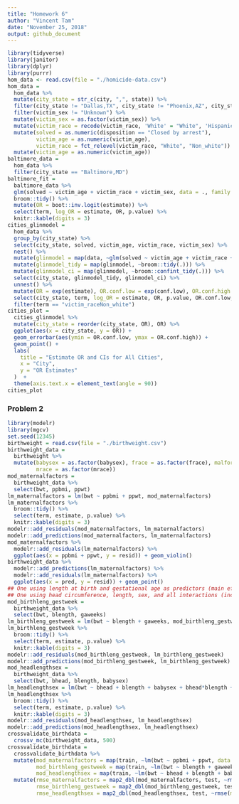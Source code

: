 ```yaml
---
title: "Homework 6"
author: "Vincent Tam"
date: "November 25, 2018"
output: github_document
---
```


```r
library(tidyverse)
library(janitor)
library(dplyr)
library(purrr)
hom_data <- read.csv(file = "./homicide-data.csv") 
hom_data = 
  hom_data %>%
  mutate(city_state = str_c(city, ",", state)) %>%
  filter(city_state != "Dallas,TX", city_state != "Phoenix,AZ", city_state != "Kansas City,MO", city_state != "Tulsa,AL") %>% 
  filter(victim_sex != "Unknown") %>%
  mutate(victim_sex = as.factor(victim_sex)) %>%
  mutate(victim_race = recode(victim_race, 'White' = "White", 'Hispanic' = "Non_white", 'Other' = "Non_white", 'Black' = "Non_white", 'Asian' = "Non_white", 'Unknown' = "Non_white")) %>% 
  mutate(solved = as.numeric(disposition == "Closed by arrest"),
         victim_age = as.numeric(victim_age),
         victim_race = fct_relevel(victim_race, "White", "Non_white")) %>% 
  mutate(victim_age = as.numeric(victim_age)) 
baltimore_data = 
  hom_data %>%
  filter(city_state == "Baltimore,MD")
baltimore_fit = 
  baltimore_data %>% 
  glm(solved ~ victim_age + victim_race + victim_sex, data = ., family = binomial()) %>% 
  broom::tidy() %>% 
  mutate(OR = boot::inv.logit(estimate)) %>%
  select(term, log_OR = estimate, OR, p.value) %>% 
  knitr::kable(digits = 3)
cities_glinmodel = 
  hom_data %>% 
  group_by(city_state) %>%
  select(city_state, solved, victim_age, victim_race, victim_sex) %>%
  nest() %>% 
  mutate(glinmodel = map(data, ~glm(solved ~ victim_age + victim_race + victim_sex, data = ., family = binomial()))) %>%
  mutate(glinmodel_tidy = map(glinmodel, ~broom::tidy(.))) %>%
  mutate(glinmodel_ci = map(glinmodel, ~broom::confint_tidy(.))) %>%
  select(city_state, glinmodel_tidy, glinmodel_ci) %>% 
  unnest() %>% 
  mutate(OR = exp(estimate), OR.conf.low = exp(conf.low), OR.conf.high = exp(conf.high)) %>%
  select(city_state, term, log_OR = estimate, OR, p.value, OR.conf.low, OR.conf.high) %>% 
  filter(term == "victim_raceNon_white")
cities_plot =
  cities_glinmodel %>% 
  mutate(city_state = reorder(city_state, OR), OR) %>%
  ggplot(aes(x = city_state, y = OR)) +
  geom_errorbar(aes(ymin = OR.conf.low, ymax = OR.conf.high)) +
  geom_point() +
  labs(
    title = "Estimate OR and CIs for All Cities",
    x = "City",
    y = "OR Estimates"
  )  +
  theme(axis.text.x = element_text(angle = 90))
cities_plot
```
### Problem 2
```r
library(modelr) 
library(mgcv)
set.seed(12345)
birthweight = read.csv(file = "./birthweight.csv")
birthweight_data = 
  birthweight %>%
  mutate(babysex = as.factor(babysex), frace = as.factor(frace), malform = as.factor(malform), 
         mrace = as.factor(mrace))
mod_maternalfactors = 
  birthweight_data %>%
  select(bwt, ppbmi, ppwt)
lm_maternalfactors = lm(bwt ~ ppbmi + ppwt, mod_maternalfactors)
lm_maternalfactors %>% 
  broom::tidy() %>% 
  select(term, estimate, p.value) %>% 
  knitr::kable(digits = 3)
modelr::add_residuals(mod_maternalfactors, lm_maternalfactors)
modelr::add_predictions(mod_maternalfactors, lm_maternalfactors)
mod_maternalfactors %>% 
  modelr::add_residuals(lm_maternalfactors) %>% 
  ggplot(aes(x = ppbmi + ppwt, y = resid)) + geom_violin()
birthweight_data %>%
  modelr::add_predictions(lm_maternalfactors) %>%
  modelr::add_residuals(lm_maternalfactors) %>%
  ggplot(aes(x = pred, y = resid)) + geom_point()
## One using length at birth and gestational age as predictors (main effects only)
## One using head circumference, length, sex, and all interactions (including the three-way interaction) between these
mod_birthleng_gestweek = 
  birthweight_data %>%
  select(bwt, blength, gaweeks)
lm_birthleng_gestweek = lm(bwt ~ blength + gaweeks, mod_birthleng_gestweek)
lm_birthleng_gestweek %>% 
  broom::tidy() %>% 
  select(term, estimate, p.value) %>% 
  knitr::kable(digits = 3)
modelr::add_residuals(mod_birthleng_gestweek, lm_birthleng_gestweek)
modelr::add_predictions(mod_birthleng_gestweek, lm_birthleng_gestweek)
mod_headlengthsex = 
  birthweight_data %>%
  select(bwt, bhead, blength, babysex)
lm_headlengthsex = lm(bwt ~ bhead + blength + babysex + bhead*blength + bhead*babysex + blength*babysex + bhead*blength*babysex, mod_headlengthsex)
lm_headlengthsex %>% 
  broom::tidy() %>% 
  select(term, estimate, p.value) %>% 
  knitr::kable(digits = 3)
modelr::add_residuals(mod_headlengthsex, lm_headlengthsex)
modelr::add_predictions(mod_headlengthsex, lm_headlengthsex)
crossvalidate_birthdata = 
  crossv_mc(birthweight_data, 500) 
crossvalidate_birthdata = 
  crossvalidate_birthdata %>% 
  mutate(mod_maternalfactors = map(train, ~lm(bwt ~ ppbmi + ppwt, data = .x)),
         mod_birthleng_gestweek = map(train, ~lm(bwt ~ blength + gaweeks, data = .x)),
         mod_headlengthsex = map(train, ~lm(bwt ~ bhead + blength + babysex + bhead*blength + bhead*babysex + blength*babysex + bhead*blength*babysex, data = .x))) %>% 
  mutate(rmse_maternalfactors = map2_dbl(mod_maternalfactors, test, ~rmse(model = .x, data = .y)),
         rmse_birthleng_gestweek = map2_dbl(mod_birthleng_gestweek, test, ~rmse(model = .x, data = .y)),
         rmse_headlengthsex = map2_dbl(mod_headlengthsex, test, ~rmse(model = .x, data = .y)))

```

